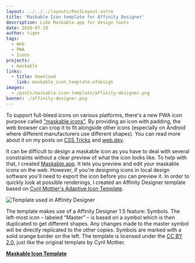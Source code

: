 ```yaml
---
layout: ../../../layouts/PostLayout.astro
title: 'Maskable Icon template for Affinity Designer'
description: Like Maskable.app for design tools
date: 2020-07-10
author: tiger
tags:
  - Web
  - PWA
  - Icons
projects:
  - maskable
links:
  - title: Download
    link: maskable_icon_template.afdesign
images:
  - /posts/maskable-icon-template/affinity-designer.png
banner: ./affinity-designer.png
---
```



To support full-bleed icons on various platforms, there's a new PWA icon purpose called ["maskable icons"](../maskable-icons). By providing an icon with padding, the web browser can crop it to fit alongside other icons (especially on Android where different manufacturers use different shapes). You can read more about it on my posts on [CSS Tricks](https://css-tricks.com/maskable-icons-android-adaptive-icons-for-your-pwa/) and [web.dev](https://web.dev/maskable-icon/).

It can be difficult to design a maskable icon as you have to deal with several constraints without a clear preview of what the icon looks like. To help with that, I created [Maskable.app](https://maskable.app). It lets you preview and edit your maskable icons on the web. However, if you're designing icons in local design software you'll need to export the icon before you can preview it. In order to quickly look at possible renderings, I created an Affinity Designer template based on [Cyril Mottier's Adaptive Icon Template](https://www.cyrilmottier.com/2017/07/06/adaptive-icon-template/).

![Template used in Affinity Designer](./affinity-designer.png)

The template makes use of a Affinity Designer 1.5 feature: Symbols. The left-most icon – labeled “Master” – is based on a symbol which is then duplicated to get different shapes. Any changes made to the master symbol will be directly replicated to the other copies. Symbols are marked with a solid orange border on the left. The template is licensed under the [CC BY 2.0](https://creativecommons.org/licenses/by/3.0/), just like the original template by Cyril Mottier.

[**Maskable Icon Template**](/posts/maskable-icon-template/maskable_icon_template.afdesign)

